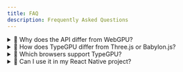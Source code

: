 ```yaml
---
title: FAQ
description: Frequently Asked Questions
---
```


<details>
<summary>🙋 Why does the API differ from WebGPU?</summary>

The API differs from what can be seen in WebGPU due to a difference in behavior between the two.

The glue code necessary to link WGSL bindings with TypeScript values is not present in TypeGPU,
which does greatly reduce the boilerplate, but requires a different API.

Furthermore, resource management in TypeGPU is, for the most part, automated. When defining a GPU buffer, we
can do so using the `wgsl.buffer` API like so:

```ts
const fooBuffer = wgsl.buffer(f32).$name('foo');
```

This however does not allocate any memory on the GPU, as opposed to the `device.createBuffer` WebGPU
API. Buffers in TypeGPU get allocated eventually, when code using them is executed by a `runtime`.
They then get destroyed when calling `runtime.dispose()`.

</details>

<details>
<summary>🙋 How does TypeGPU differ from Three.js or Babylon.js?</summary>

TypeGPU is a set of primitives for building WebGPU solutions, as opposed to a framework created for a
specific use case like Three.js or Babylon.js. Our hope is that libraries built on top of TypeGPU can interact with
each other with the common language of our primitives, even though they are built with different use
cases in mind (Visualization, AI inference, etc.).

</details>

<details>
<summary>🙋 Which browsers support TypeGPU?</summary>

TypeGPU can be used on any browser that supports WebGPU. The current coverage can be [checked here](https://caniuse.com/webgpu).
Additionally, thanks to [react-native-wgpu](https://github.com/wcandillon/react-native-webgpu), TypeGPU also works in React Native!

</details>


<details>
<summary>🙋 Can I use it in my React Native project?</summary>

Yes! Thanks to [react-native-wgpu](https://github.com/wcandillon/react-native-webgpu), TypeGPU also works on React Native.

</details>
